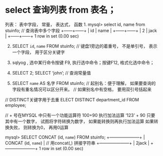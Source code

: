 # select 查询列表 from 表名；
列表： 表中字段， 常量， 表达式， 函数
1. mysql> select id, name from stuinfo; // 查询表中多个字段
+------+------+
| id   | name |
+------+------+
|    2 | jack |
+------+------+
1 row in set (0.00 sec)

2. SELECT `id`, `name` FROM stuinfo; // 键盘1旁边的着重号， 不是单引号， 表示一个字段， 用于区分关键字
3. sqlyog ,  选中某行命令按键 F9, 执行选中命令；按键F12, 格式化选中命令；
4. SELECT 2;
SELECT 'john'; // 查询常量值

5. SELECT `name` AS 名字 FROM stuinfo; // 起别名：便于理解， 如果要查询的字段有重名情况可以区分开来。
// 如果别名中有空格， 要用双引号括起来

// DISTINCT关键字用于去重
ELECT DISTINCT department_id  FROM employee;

// + 号在MYSQL 中只有一个功能运算符
100+90 执行加法运算
'123' + 90  只要其中有一个数字， 试图将字符转换为数字， 如果能转换则再执行加法运算
如果转换失败， 则转换为0， 再用0运算

mysql> SELECT CONCAT (id, `name`) FROM stuinfo;
+---------------------+
| CONCAT (id, `name`) | // 用concat(,) 拼接字符串
+---------------------+
| 2jack               |
+---------------------+
1 row in set (0.00 sec) 
